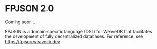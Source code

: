 
# FPJSON 2.0

<Callout type="info" emoji="🚀">
Coming soon...
</Callout>

FPJSON is a domain-specific language (DSL) for WeaveDB that facilitates the development of fully decentralized databases.
For reference, see https://fpjson.weavedb.dev